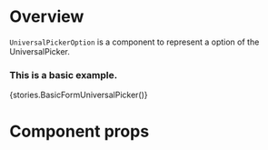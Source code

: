 
<Meta title="Modules|Forms/Components" component={UniversalPickerOption} />

# Overview

`UniversalPickerOption` is a component to represent a option of the UniversalPicker.

### This is a basic example.

<Preview>
    <Story name="UniversalPickerOption">{stories.BasicFormUniversalPicker()}</Story>
</Preview>

# Component props

<Props of={UniversalPickerOption} />
